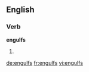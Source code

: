 
==English==

===Verb===
'''engulfs'''

# {{third-person singular of|engulf}}

[[de:engulfs]]
[[fr:engulfs]]
[[vi:engulfs]]